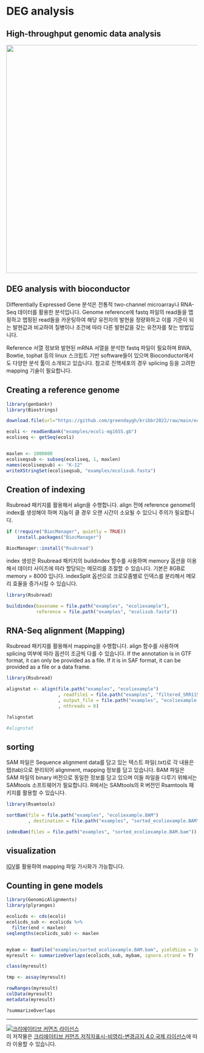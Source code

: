 # DEG analysis

## High-throughput genomic data analysis

![](images/12/htanalysis.png){width="600"}

## DEG analysis with bioconductor

Differentially Expressed Gene 분석은 전통적 two-channel microarray나 RNA-Seq 데이터를 활용한 분석입니다. Genome reference에 fastq 파일의 read들을 맵핑하고 맵핑된 read들을 카운팅하여 해당 유전자의 발현을 정량화하고 이를 기준이 되는 발현값과 비교하여 질병이나 조건에 따라 다른 발현값을 갖는 유전자를 찾는 방법입니다.

Reference 서열 정보와 발현된 mRNA 서열을 분석한 fastq 파일이 필요하며 BWA, Bowtie, tophat 등의 linux 스크립트 기반 software들이 있으며 Bioconductor에서도 다양한 분석 툴이 소개되고 있습니다. 참고로 진핵세포의 경우 splicing 등을 고려한 mapping 기술이 필요합니다.

## Creating a reference genome

```r
library(genbankr)
library(Biostrings)

download.file(url="https://github.com/greendaygh/kribbr2022/raw/main/ecoli-mg1655.gb", destfile="examples/ecoli-mg1655.gb")

ecoli <- readGenBank("examples/ecoli-mg1655.gb")
ecoliseq <- getSeq(ecoli)


maxlen <- 1000000
ecoliseqsub <- subseq(ecoliseq, 1, maxlen)
names(ecoliseqsub) <- "K-12"
writeXStringSet(ecoliseqsub, "examples/ecolisub.fasta")

```

## Creation of indexing

Rsubread 패키지를 활용해서 align을 수행합니다. align 전에 reference genome의 index를 생성해야 하며 지놈이 클 경우 오랜 시간이 소요될 수 있으니 주의가 필요합니다.

```r
if (!require("BiocManager", quietly = TRUE))
    install.packages("BiocManager")

BiocManager::install("Rsubread")
```

index 생성은 Rsubread 패키지의 buildindex 함수를 사용하며 memory 옵션을 이용해서 데이터 사이즈에 따라 할당되는 메모리를 조절할 수 있습니다. 기본은 8GB로 memory = 8000 입니다. indexSplit 옵션으로 크로모좀별로 인덱스를 분리해서 메모리 효율을 증가시킬 수 있습니다.

```r
library(Rsubread)

buildindex(basename = file.path("examples", "ecoliexample"), 
           reference = file.path("examples", "ecolisub.fasta"))
```

## RNA-Seq alignment (Mapping)

Rsubread 패키지를 활용해서 mapping을 수행합니다. align 함수를 사용하며 splicing 여부에 따라 옵션이 조금씩 다를 수 있습니다. If the annotation is in GTF format, it can only be provided as a file. If it is in SAF format, it can be provided as a file or a data frame.

```r
library(Rsubread)

alignstat <- align(file.path("examples", "ecoliexample")
                   , readfile1 = file.path("examples", "filtered_SRR11549076_1.fastq_R1.fastq.gz")
                   , output_file = file.path("examples", "ecoliexample.BAM")
                   , nthreads = 6)

?alignstat

#alignstat

```

## sorting

SAM 파일은 Sequence alignment data를 담고 있는 텍스트 파일(.txt)로 각 내용은 탭(tab)으로 분리되어 alignment, mapping 정보를 담고 있습니다. BAM 파일은 SAM 파일의 binary 버전으로 동일한 정보를 담고 있으며 이들 파일을 다루기 위해서는 SAMtools 소프트웨어가 필요합니다. R에서는 SAMtools의 R 버전인 Rsamtools 패키지를 활용할 수 있습니다.

```r
library(Rsamtools)

sortBam(file = file.path("examples", "ecoliexample.BAM")
        , destination = file.path("examples", "sorted_ecoliexample.BAM"))

indexBam(files = file.path("examples", "sorted_ecoliexample.BAM.bam"))

```

## visualization

[IGV](https://software.broadinstitute.org/software/igv/)를 활용하여 mapping 파일 가시화가 가능합니다.

## Counting in gene models

```r
library(GenomicAlignments)
library(plyranges)

ecolicds <- cds(ecoli)
ecolicds_sub <- ecolicds %>% 
  filter(end < maxlen)
seqlengths(ecolicds_sub) <- maxlen


mybam <- BamFile("examples/sorted_ecoliexample.BAM.bam", yieldSize = 100000)
myresult <- summarizeOverlaps(ecolicds_sub, mybam, ignore.strand = T)

class(myresult)

tmp <- assay(myresult)

rowRanges(myresult)
colData(myresult)
metadata(myresult)

?summarizeOverlaps
```

------------------------------------------------------------------------

<a rel="license" href="http://creativecommons.org/licenses/by-nc-nd/4.0/"><img src="https://i.creativecommons.org/l/by-nc-nd/4.0/88x31.png" alt="크리에이티브 커먼즈 라이선스" style="border-width:0"/></a><br />이 저작물은 <a rel="license" href="http://creativecommons.org/licenses/by-nc-nd/4.0/">크리에이티브 커먼즈 저작자표시-비영리-변경금지 4.0 국제 라이선스</a>에 따라 이용할 수 있습니다.
